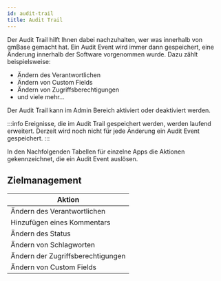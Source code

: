 ---
id: audit-trail
title: Audit Trail
---

Der Audit Trail hilft Ihnen dabei nachzuhalten, wer was innerhalb von qmBase gemacht hat.
Ein Audit Event wird immer dann gespeichert, eine Änderung innerhalb der Software vorgenommen wurde.
Dazu zählt beispielsweise:

- Ändern des Verantwortlichen
- Ändern von Custom Fields
- Ändern von Zugriffsberechtigungen
- und viele mehr...

Der Audit Trail kann im Admin Bereich aktiviert oder deaktiviert werden.

:::info
Ereignisse, die im Audit Trail gespeichert werden, werden laufend erweitert. Derzeit wird noch nicht für jede Änderung ein Audit Event gespeichert.
:::

In den Nachfolgenden Tabellen für einzelne Apps die Aktionen gekennzeichnet, die ein Audit Event auslösen.

## Zielmanagement

| Aktion                            |
| --------------------------------- |
| Ändern des Verantwortlichen       |
| Hinzufügen eines Kommentars       |
| Ändern des Status                 |
| Ändern von Schlagworten           |
| Ändern der Zugriffsberechtigungen |
| Ändern von Custom Fields          |
